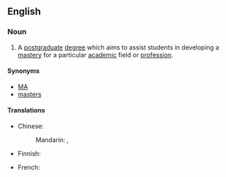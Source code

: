 ==English==

===Noun===
{{wikipedia}}
{{en-noun|sg=[[master]]'s [[degree]]}}

# A [[postgraduate]] [[degree]] which aims to assist students in developing a [[mastery]] for a particular [[academic]] field or [[profession]].

====Synonyms====
* [[MA]]
* [[masters]]

====Translations====
{{trans-top|postgraduate degree}}
* Chinese:
*: Mandarin: {{t|zh|碩士|sc=Hani}}, {{t|zh|硕士|tr=shuòshì|sc=Hani}}
* Finnish: {{t|fi|maisterintutkinto}}
{{trans-mid}}
* French: {{t|fr|masters|m}}
{{trans-bottom}}
